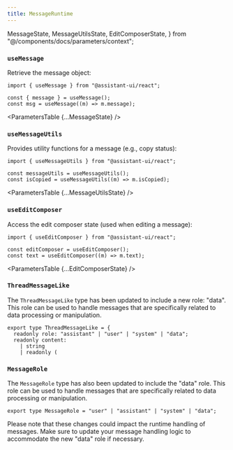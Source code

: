 ```yaml
---
title: MessageRuntime
---
```


  MessageState,
  MessageUtilsState,
  EditComposerState,
} from "@/components/docs/parameters/context";

### `useMessage`

Retrieve the message object:

```tsx
import { useMessage } from "@assistant-ui/react";

const { message } = useMessage();
const msg = useMessage((m) => m.message);
```

<ParametersTable {...MessageState} />

### `useMessageUtils`

Provides utility functions for a message (e.g., copy status):

```tsx
import { useMessageUtils } from "@assistant-ui/react";

const messageUtils = useMessageUtils();
const isCopied = useMessageUtils((m) => m.isCopied);
```

<ParametersTable {...MessageUtilsState} />

### `useEditComposer`

Access the edit composer state (used when editing a message):

```tsx
import { useEditComposer } from "@assistant-ui/react";

const editComposer = useEditComposer();
const text = useEditComposer((m) => m.text);
```

<ParametersTable {...EditComposerState} />

### `ThreadMessageLike`

The `ThreadMessageLike` type has been updated to include a new role: "data". This role can be used to handle messages that are specifically related to data processing or manipulation. 

```tsx
export type ThreadMessageLike = {
  readonly role: "assistant" | "user" | "system" | "data";
  readonly content:
    | string
    | readonly (
```

### `MessageRole`

The `MessageRole` type has also been updated to include the "data" role. This role can be used to handle messages that are specifically related to data processing or manipulation.

```tsx
export type MessageRole = "user" | "assistant" | "system" | "data";
```

Please note that these changes could impact the runtime handling of messages. Make sure to update your message handling logic to accommodate the new "data" role if necessary.